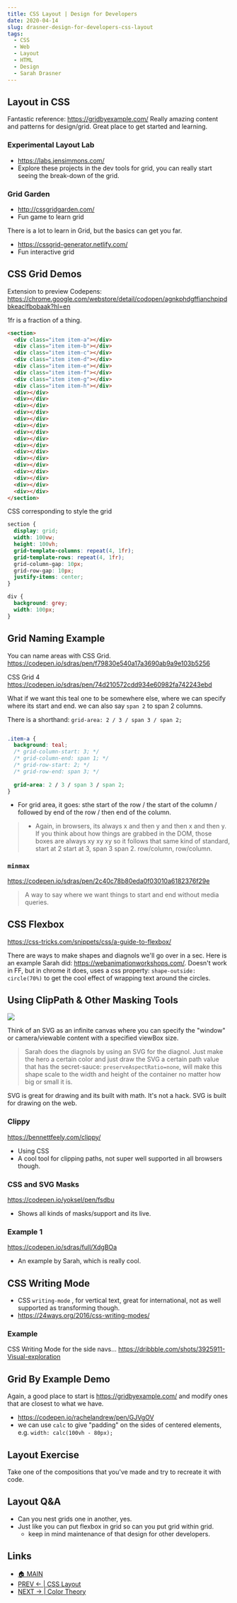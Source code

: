 ```yaml
---
title: CSS Layout | Design for Developers
date: 2020-04-14
slug: drasner-design-for-developers-css-layout
tags:
  - CSS
  - Web
  - Layout
  - HTML
  - Design 
  - Sarah Drasner
---
```


## Layout in CSS
Fantastic reference: https://gridbyexample.com/
Really amazing content and patterns for design/grid. Great place to get started and learning.

### Experimental Layout Lab
- https://labs.jensimmons.com/ 
- Explore these projects in the dev tools for grid, you can really start seeing the break-down of the grid.

### Grid Garden
- http://cssgridgarden.com/
- Fun game to learn grid

There is a lot to learn in Grid, but the basics can get you far. 

- https://cssgrid-generator.netlify.com/
- Fun interactive grid 

## CSS Grid Demos

Extension to preview Codepens: 
https://chrome.google.com/webstore/detail/codopen/agnkphdgffianchpipdbkeaclfbobaak?hl=en

1fr is a fraction of a thing. 
```html 
<section>
  <div class="item item-a"></div>
  <div class="item item-b"></div>
  <div class="item item-c"></div>
  <div class="item item-d"></div>
  <div class="item item-e"></div>
  <div class="item item-f"></div>
  <div class="item item-g"></div>
  <div class="item item-h"></div>
  <div></div>
  <div></div>
  <div></div>
  <div></div>
  <div></div>
  <div></div>
  <div></div>
  <div></div>
  <div></div>
  <div></div>
  <div></div>
  <div></div>
  <div></div>
  <div></div>
  <div></div>
  <div></div>
</section>
```
CSS corresponding to style the grid
```css
section {
  display: grid;
  width: 100vw;
  height: 100vh;
  grid-template-columns: repeat(4, 1fr);
  grid-template-rows: repeat(4, 1fr); 
  grid-column-gap: 10px;
  grid-row-gap: 10px;
  justify-items: center;
}

div {
  background: grey;
  width: 100px;
}
```
## Grid Naming Example
You can name areas with CSS Grid. 
https://codepen.io/sdras/pen/f79830e540a17a3690ab9a9e103b5256

CSS Grid 4
https://codepen.io/sdras/pen/74d210572cdd934e60982fa742243ebd

What if we want this teal one to be somewhere else, where we can specify where its start and end. we can also say `span 2` to span 2 columns.

There is a shorthand:
`grid-area: 2 / 3 / span 3 / span 2;`
```css

.item-a {
  background: teal;
  /* grid-column-start: 3; */
  /* grid-column-end: span 1; */
  /* grid-row-start: 2; */
  /* grid-row-end: span 3; */
  
  grid-area: 2 / 3 / span 3 / span 2;
}
```
- For grid area, it goes: sthe start of the row / the start of the column / followed by end of the row / then end of the column.
> - Again, in browsers, its always x and then y and then x and then y. If you think about how things are grabbed in the DOM, those boxes are always xy xy xy so it follows that same kind of standard, start at 2 start at 3, span 3 span 2. row/column, row/column.

### `minmax`
https://codepen.io/sdras/pen/2c40c78b80eda0f03010a6182376f29e
> A way to say where we want things to start and end without media queries. 

## CSS Flexbox
https://css-tricks.com/snippets/css/a-guide-to-flexbox/

There are ways to make shapes and diagnols we'll go over in a sec. Here is an example Sarah did: https://webanimationworkshops.com/. Doesn't work in FF, but in chrome it does, uses a css property: `shape-outside: circle(70%)` to get the cool effect of wrapping text around the circles.

## Using ClipPath & Other Masking Tools

![](diagnols.png)

Think of an SVG as an infinite canvas where you can specify the "window" or camera/viewable content with a specified viewBox size.

> Sarah does the diagnols by using an SVG for the diagnol. Just make the hero a certain color and just draw the SVG a certain path value that has the secret-sauce: `preserveAspectRatio=none`, will make this shape scale to the width and height of the container no matter how big or small it is. 

SVG is great for drawing and its built with math. It's not a hack. SVG is built for drawing on the web.

### Clippy
https://bennettfeely.com/clippy/
- Using CSS 
- A cool tool for clipping paths, not super well supported in all browsers though. 

### CSS and SVG Masks
https://codepen.io/yoksel/pen/fsdbu
- Shows all kinds of masks/support and its live.

### Example 1
https://codepen.io/sdras/full/XdgBOa
- An example by Sarah, which is really cool.

## CSS Writing Mode
- CSS `writing-mode` , for vertical text, great for international, not as well supported as transforming though.
- https://24ways.org/2016/css-writing-modes/

### Example
CSS Writing Mode for the side navs...
https://dribbble.com/shots/3925911-Visual-exploration

## Grid By Example Demo
Again, a good place to start is https://gridbyexample.com/ and modify ones that are closest to what we have.
- https://codepen.io/rachelandrew/pen/GJVgOV 
- we can use `calc` to give "padding" on the sides of centered elements, e.g. `width: calc(100vh - 80px);`

## Layout Exercise
Take one of the compositions that you've made and try to recreate it with code.

## Layout Q&A
- Can you nest grids one in another, yes.
- Just like you can put flexbox in grid so can you put grid within grid. 
    - keep in mind maintenance of that design for other developers.

## Links 
- [🏠 MAIN](/drasner-design-for-developers-main)
- [PREV ← | CSS Layout](/drasner-design-for-developers-css-layout)
- [NEXT → | Color Theory ](/drasner-design-for-developers-color-theory)